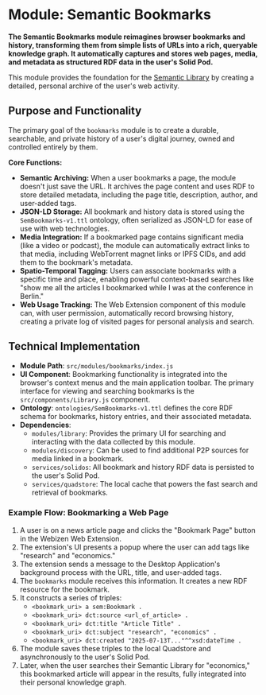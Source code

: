 # Module: Semantic Bookmarks

**The Semantic Bookmarks module reimagines browser bookmarks and history, transforming them from simple lists of URLs into a rich, queryable knowledge graph. It automatically captures and stores web pages, media, and metadata as structured RDF data in the user's Solid Pod.**

This module provides the foundation for the [Semantic Library](./library) by creating a detailed, personal archive of the user's web activity.

## Purpose and Functionality

The primary goal of the `bookmarks` module is to create a durable, searchable, and private history of a user's digital journey, owned and controlled entirely by them.

**Core Functions:**
-   **Semantic Archiving:** When a user bookmarks a page, the module doesn't just save the URL. It archives the page content and uses RDF to store detailed metadata, including the page title, description, author, and user-added tags.
-   **JSON-LD Storage:** All bookmark and history data is stored using the `SemBookmarks-v1.ttl` ontology, often serialized as JSON-LD for ease of use with web technologies.
-   **Media Integration:** If a bookmarked page contains significant media (like a video or podcast), the module can automatically extract links to that media, including WebTorrent magnet links or IPFS CIDs, and add them to the bookmark's metadata.
-   **Spatio-Temporal Tagging:** Users can associate bookmarks with a specific time and place, enabling powerful context-based searches like "show me all the articles I bookmarked while I was at the conference in Berlin."
-   **Web Usage Tracking:** The Web Extension component of this module can, with user permission, automatically record browsing history, creating a private log of visited pages for personal analysis and search.

## Technical Implementation

-   **Module Path**: `src/modules/bookmarks/index.js`
-   **UI Component**: Bookmarking functionality is integrated into the browser's context menus and the main application toolbar. The primary interface for viewing and searching bookmarks is the `src/components/Library.js` component.
-   **Ontology**: `ontologies/SemBookmarks-v1.ttl` defines the core RDF schema for bookmarks, history entries, and their associated metadata.
-   **Dependencies**:
    -   `modules/library`: Provides the primary UI for searching and interacting with the data collected by this module.
    -   `modules/discovery`: Can be used to find additional P2P sources for media linked in a bookmark.
    -   `services/solidos`: All bookmark and history RDF data is persisted to the user's Solid Pod.
    -   `services/quadstore`: The local cache that powers the fast search and retrieval of bookmarks.

### Example Flow: Bookmarking a Web Page

1.  A user is on a news article page and clicks the "Bookmark Page" button in the Webizen Web Extension.
2.  The extension's UI presents a popup where the user can add tags like "research" and "economics."
3.  The extension sends a message to the Desktop Application's background process with the URL, title, and user-added tags.
4.  The `bookmarks` module receives this information. It creates a new RDF resource for the bookmark.
5.  It constructs a series of triples:
    -   `<bookmark_uri> a sem:Bookmark .`
    -   `<bookmark_uri> dct:source <url_of_article> .`
    -   `<bookmark_uri> dct:title "Article Title" .`
    -   `<bookmark_uri> dct:subject "research", "economics" .`
    -   `<bookmark_uri> dct:created "2025-07-13T..."^^xsd:dateTime .`
6.  The module saves these triples to the local Quadstore and asynchronously to the user's Solid Pod.
7.  Later, when the user searches their Semantic Library for "economics," this bookmarked article will appear in the results, fully integrated into their personal knowledge graph.
